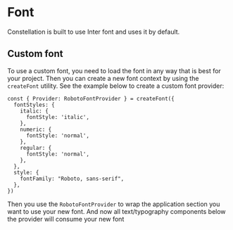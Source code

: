 
<Meta title='Base/Font/Intro' />

# Font

Constellation is built to use Inter font and uses it by default.

## Custom font

To use a custom font, you need to load the font in any way that is best for your project. Then you can create a new font context by using the `createFont` utility.
See the example below to create a custom font provider:

```
const { Provider: RobotoFontProvider } = createFont({
  fontStyles: {
    italic: {
      fontStyle: 'italic',
    },
    numeric: {
      fontStyle: 'normal',
    },
    regular: {
      fontStyle: 'normal',
    },
  },
  style: {
    fontFamily: "Roboto, sans-serif",
  },
})
```

Then you use the `RobotoFontProvider` to wrap the application section you want to use your new font. And now all text/typography components below the provider will consume your new font
